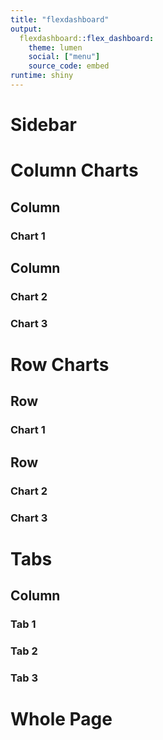 ```yaml
---
title: "flexdashboard"
output: 
  flexdashboard::flex_dashboard:
    theme: lumen
    social: ["menu"]
    source_code: embed
runtime: shiny
---
```


Sidebar {.sidebar}
=====================================  

Column Charts 
=====================================  
    
Column
-------------------------------------
    
### Chart 1

Column 
-------------------------------------
   
### Chart 2

### Chart 3
    
Row Charts {data-orientation=rows}
=====================================     
   
Row
-------------------------------------

### Chart 1

Row 
-------------------------------------
   
### Chart 2

### Chart 3

Tabs 
=====================================

Column {.tabset}
-------------------------------------

### Tab 1

### Tab 2

### Tab 3
  
Whole Page 
=====================================
